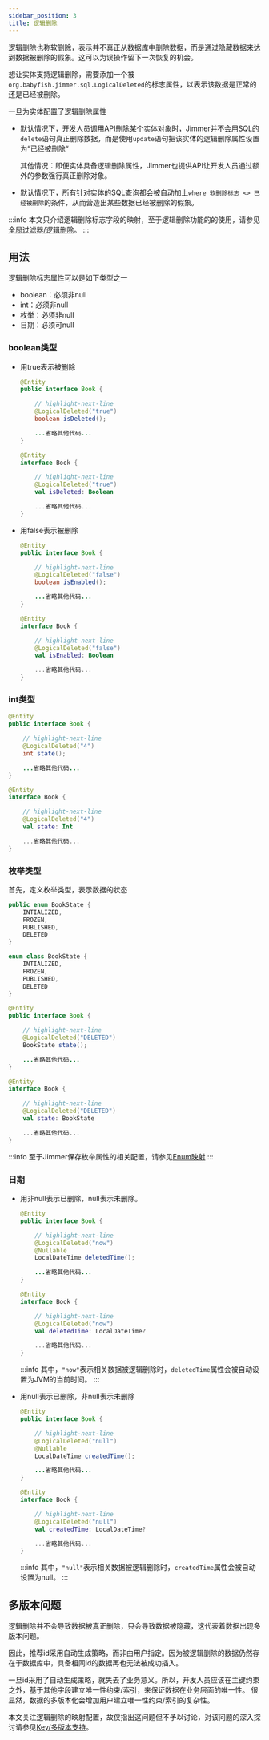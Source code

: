 ```yaml
---
sidebar_position: 3
title: 逻辑删除
---
```



逻辑删除也称软删除，表示并不真正从数据库中删除数据，而是通过隐藏数据来达到数据被删除的假象。这可以为误操作留下一次恢复的机会。

想让实体支持逻辑删除，需要添加一个被`org.babyfish.jimmer.sql.LogicalDeleted`的标志属性，以表示该数据是正常的还是已经被删除。

一旦为实体配置了逻辑删除属性

-   默认情况下，开发人员调用API删除某个实体对象时，Jimmer并不会用SQL的`delete`语句真正删除数据，而是使用`update`语句把该实体的逻辑删除属性设置为“已经被删除“

    其他情况：即便实体具备逻辑删除属性，Jimmer也提供API让开发人员通过额外的参数强行真正删除对象。

-   默认情况下，所有针对实体的SQL查询都会被自动加上`where 软删除标志 <> 已经被删除`的条件，从而营造出某些数据已经被删除的假象。

:::info
本文只介绍逻辑删除标志字段的映射，至于逻辑删除功能的的使用，请参见[全局过滤器/逻辑删除](../../query/global-filter/logical-deleted)。
:::

## 用法

逻辑删除标志属性可以是如下类型之一

-   boolean：必须非null
-   int：必须非null
-   枚举：必须非null
-   日期：必须可null

### boolean类型

-   用true表示被删除

    <Tabs groupId="language">
    <TabItem value="java" label="Java">

    ```java title="Book.java"
    @Entity
    public interface Book {

        // highlight-next-line
        @LogicalDeleted("true")
        boolean isDeleted();

        ...省略其他代码...
    }
    ```

    </TabItem>
    <TabItem value="kotlin" label="Kotlin">

    ```kotlin title="Book.kt"
    @Entity
    interface Book {

        // highlight-next-line
        @LogicalDeleted("true")
        val isDeleted: Boolean

        ...省略其他代码...
    }
    ```

    </TabItem>
    </Tabs>

-   用false表示被删除

    <Tabs groupId="language">
    <TabItem value="java" label="Java">

    ```java title="Book.java"
    @Entity
    public interface Book {

        // highlight-next-line
        @LogicalDeleted("false")
        boolean isEnabled();

        ...省略其他代码...
    }
    ```

    </TabItem>
    <TabItem value="kotlin" label="Kotlin">

    ```kotlin title="Book.kt"
    @Entity
    interface Book {

        // highlight-next-line
        @LogicalDeleted("false")
        val isEnabled: Boolean

        ...省略其他代码...
    }
    ```

    </TabItem>
    </Tabs>

### int类型

<Tabs groupId="language">
<TabItem value="java" label="Java">

```java title="Book.java"
@Entity
public interface Book {

    // highlight-next-line
    @LogicalDeleted("4")
    int state();

    ...省略其他代码...
}
```

</TabItem>
<TabItem value="kotlin" label="Kotlin">

```kotlin title="Book.kt"
@Entity
interface Book {

    // highlight-next-line
    @LogicalDeleted("4")
    val state: Int

    ...省略其他代码...
}
```

</TabItem>
</Tabs>

### 枚举类型

首先，定义枚举类型，表示数据的状态

<Tabs groupId="language">
<TabItem value="java" label="Java">

```java title="BookState.java"
public enum BookState {
    INTIALIZED,
    FROZEN,
    PUBLISHED,
    DELETED
}
```

</TabItem>
<TabItem value="kotlin" label="Kotlin">

```kotlin title="BookState.kt"
enum class BookState {
    INTIALIZED,
    FROZEN,
    PUBLISHED,
    DELETED
}
```

</TabItem>
</Tabs>

<Tabs groupId="language">
<TabItem value="java" label="Java">

```java title="Book.java"
@Entity
public interface Book {

    // highlight-next-line
    @LogicalDeleted("DELETED")
    BookState state();

    ...省略其他代码...
}
```

</TabItem>
<TabItem value="kotlin" label="Kotlin">

```kotlin title="Book.kt"
@Entity
interface Book {

    // highlight-next-line
    @LogicalDeleted("DELETED")
    val state: BookState

    ...省略其他代码...
}
```

</TabItem>
</Tabs>

:::info
至于Jimmer保存枚举属性的相关配置，请参见[Enum映射](./enum)
:::

### 日期

-   用非null表示已删除，null表示未删除。

    <Tabs groupId="language">
    <TabItem value="java" label="Java">

    ```java title="Book.java"
    @Entity
    public interface Book {

        // highlight-next-line
        @LogicalDeleted("now")
        @Nullable
        LocalDateTime deletedTime();

        ...省略其他代码...
    }
    ```

    </TabItem>
    <TabItem value="kotlin" label="Kotlin">

    ```kotlin title="Book.kt"
    @Entity
    interface Book {

        // highlight-next-line
        @LogicalDeleted("now")
        val deletedTime: LocalDateTime?

        ...省略其他代码...
    }
    ```

    </TabItem>
    </Tabs>

    :::info
    其中，`"now"`表示相关数据被逻辑删除时，`deletedTime`属性会被自动设置为JVM的当前时间。
    :::

-   用null表示已删除，非null表示未删除

    <Tabs groupId="language">
    <TabItem value="java" label="Java">

    ```java title="Book.java"
    @Entity
    public interface Book {

        // highlight-next-line
        @LogicalDeleted("null")
        @Nullable
        LocalDateTime createdTime();

        ...省略其他代码...
    }
    ```

    </TabItem>
    <TabItem value="kotlin" label="Kotlin">

    ```kotlin title="Book.kt"
    @Entity
    interface Book {

        // highlight-next-line
        @LogicalDeleted("null")
        val createdTime: LocalDateTime?

        ...省略其他代码...
    }
    ```

    </TabItem>
    </Tabs>

    :::info
    其中，`"null"`表示相关数据被逻辑删除时，`createdTime`属性会被自动设置为null。
    :::

## 多版本问题

逻辑删除并不会导致数据被真正删除，只会导致数据被隐藏，这代表着数据出现多版本问题。

因此，推荐id采用自动生成策略，而非由用户指定。因为被逻辑删除的数据仍然存在于数据库中，具备相同id的数据再也无法被成功插入。

一旦id采用了自动生成策略，就失去了业务意义。所以，开发人员应该在主键约束之外，基于其他字段建立唯一性约束/索引，来保证数据在业务层面的唯一性。
很显然，数据的多版本化会增加用户建立唯一性约束/索引的复杂性。

本文关注逻辑删除的映射配置，故仅指出这问题但不予以讨论，对该问题的深入探讨请参见[Key/多版本支持](./key#多版本支持)。